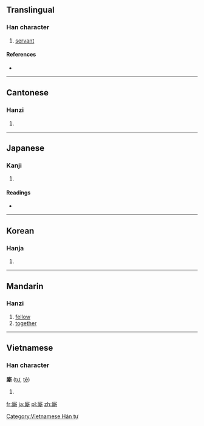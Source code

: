 {{also|厮}}
==Translingual==

===Han character===
{{Han char|rn=53|rad=广|as=12|sn=15|four=0022<sub>1</sub>|canj=戈廿金中 (ITCL)}}

# [[servant]]

====References====
* {{Han ref|kx=0350.260|dkj=09487|dj=0661.270|hdz=20900.120|uh=5EDD|ud=24285|bh=BC72|bd=48242}}

----

==Cantonese==

===Hanzi===
{{yue-hanzi|jyut=|y=si1|sim=厮}}

# {{defn|lang=yue|sort=广12}}

----

==Japanese==

===Kanji===
{{ja-kanji|grade=|rs=广12}}

# {{defn|lang=ja|sort=广12}}

====Readings====
* {{ja-readings|on=[[し]] (shi)|kun=[[こもの]] (komono)}}

----

==Korean==

===Hanja===
{{ko-hanja|hangeul=시|rv=si|mr=si}}

# {{defn|lang=ko|sort=广12}}

----

==Mandarin==

===Hanzi===
{{cmn-hanzi|sim=厮|pin=[[sī]] ([[si1]])|wg=ssu<sup>1</sup>}}

# [[fellow]]
# [[together]]

----

==Vietnamese==

===Han character===
'''廝''' ([[tư]], [[tê]])

# {{defn|lang=vi}}

[[Category:Vietnamese Hán tự]]

[[fr:廝]]
[[ja:廝]]
[[pl:廝]]
[[zh:廝]]